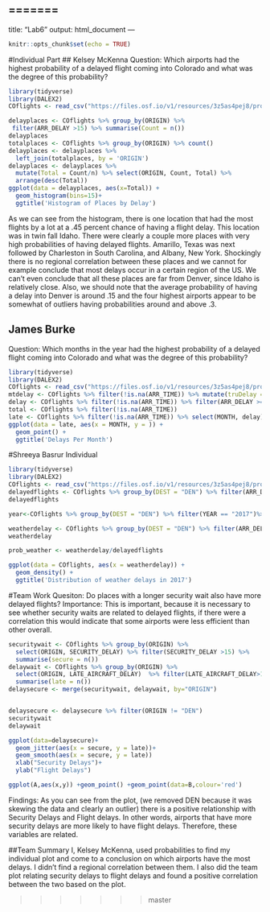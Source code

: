 =======
---
title: "Lab6"
output: html_document
---

```r
knitr::opts_chunk$set(echo = TRUE)
```
#Individual Part
## Kelsey McKenna
Question: Which airports had the highest probability of a delayed flight coming into Colorado and what was the degree of this probability?
```r
library(tidyverse)
library(DALEX2)
COflights <- read_csv("https://files.osf.io/v1/resources/3z5as4pej8/providers/osfstorage/5a8ca28f57103100104584db")

delayplaces <- COflights %>% group_by(ORIGIN) %>%
 filter(ARR_DELAY >15) %>% summarise(Count = n()) 
delayplaces
totalplaces <- COflights %>% group_by(ORIGIN) %>% count()
delayplaces <- delayplaces %>%
  left_join(totalplaces, by = 'ORIGIN')
delayplaces <- delayplaces %>%
  mutate(Total = Count/n) %>% select(ORIGIN, Count, Total) %>% 
  arrange(desc(Total)) 
ggplot(data = delayplaces, aes(x=Total)) +
  geom_histogram(bins=15)+
  ggtitle('Histogram of Places by Delay')

```
As we can see from the histogram, there is one location that had the most flights by a lot at a .45 percent chance of having a flight delay. This location was in twin fall Idaho. There were clearly a couple more places with very high probabilities of having delayed flights. Amarillo, Texas was next followed by Charleston in South Carolina, and Albany, New York. Shockingly there is no regional correlation between these places and we cannot for example conclude that most delays occur in a certain region of the US. We can't even conclude that all these places are far from Denver, since Idaho is relatively close. Also, we should note that the average probability of having a delay into Denver is around .15 and the four highest airports appear to be somewhat of outliers having probabilities around and above .3.

## James Burke
Question: Which months in the year had the highest probability of a delayed flight coming into Colorado and what was the degree of this probability?
```r
library(tidyverse)
library(DALEX2)
COflights <- read_csv("https://files.osf.io/v1/resources/3z5as4pej8/providers/osfstorage/5a8ca28f57103100104584db")
mtdelay <- COflights %>% filter(!is.na(ARR_TIME)) %>% mutate(truDelay =  ARR_DELAY >= 15 )
delay <- COflights %>% filter(!is.na(ARR_TIME)) %>% filter(ARR_DELAY >= 15) 
total <- COflights %>% filter(!is.na(ARR_TIME))
late <- COflights %>% filter(!is.na(ARR_TIME)) %>% select(MONTH, delay) %>% arrange(desc(ARR_DELAY))
ggplot(data = late, aes(x = MONTH, y = )) +
  geom_point() +
  ggtitle('Delays Per Month')

```
#Shreeya Basrur Individual
```r
library(tidyverse)
library(DALEX2)
COflights <- read_csv("https://files.osf.io/v1/resources/3z5as4pej8/providers/osfstorage/5a8ca28f57103100104584db")
delayedflights <- COflights %>% group_by(DEST = "DEN") %>% filter(ARR_DELAY>15) %>% filter(YEAR == "2017")%>% summarise(count = n())
delayedflights

year<-COflights %>% group_by(DEST = "DEN") %>% filter(YEAR == "2017")%>% summarise(count = n())

weatherdelay <- COflights %>% group_by(DEST = "DEN") %>% filter(ARR_DELAY>15) %>% filter(YEAR == "2017") %>%  filter(WEATHER_DELAY) %>%  summarise(count = n())
weatherdelay

prob_weather <- weatherdelay/delayedflights

ggplot(data = COflights, aes(x = weatherdelay)) +
  geom_density() + 
  ggtitle('Distribution of weather delays in 2017')
```



#Team Work
Quesiton: Do places with a longer security wait also have more delayed flights? 
Importance: This is important, because it is necessary to see whether security waits are related to delayed flights, if there were a correlation this would indicate that some airports were less efficient than other overall. 
```r
securitywait <- COflights %>% group_by(ORIGIN) %>% 
  select(ORIGIN, SECURITY_DELAY) %>% filter(SECURITY_DELAY >15) %>%
  summarise(secure = n())
delaywait <- COflights %>% group_by(ORIGIN) %>% 
  select(ORIGIN, LATE_AIRCRAFT_DELAY)  %>% filter(LATE_AIRCRAFT_DELAY>15) %>%
  summarise(late = n())
delaysecure <- merge(securitywait, delaywait, by="ORIGIN")


delaysecure <- delaysecure %>% filter(ORIGIN != "DEN")
securitywait
delaywait

ggplot(data=delaysecure)+
  geom_jitter(aes(x = secure, y = late))+
  geom_smooth(aes(x = secure, y = late))
  xlab("Security Delays")+
  ylab("Flight Delays")

ggplot(A,aes(x,y)) +geom_point() +geom_point(data=B,colour='red')
```
Findings: As you can see from the plot, (we removed DEN because it was skewing the data and clearly an outlier) there is a positive relationship with Security Delays and Flight delays. In other words, airports that have more security delays are more likely to have flight delays. Therefore, these variables are related. 

##Team Summary
I, Kelsey McKenna, used probabilities to find my individual plot and come to a conclusion on which airports have the most delays. I didn't find a regional correlation between them. I also did the team plot relating security delays to flight delays and found a positive correlation between the two based on the plot. 

>>>>>>> master

